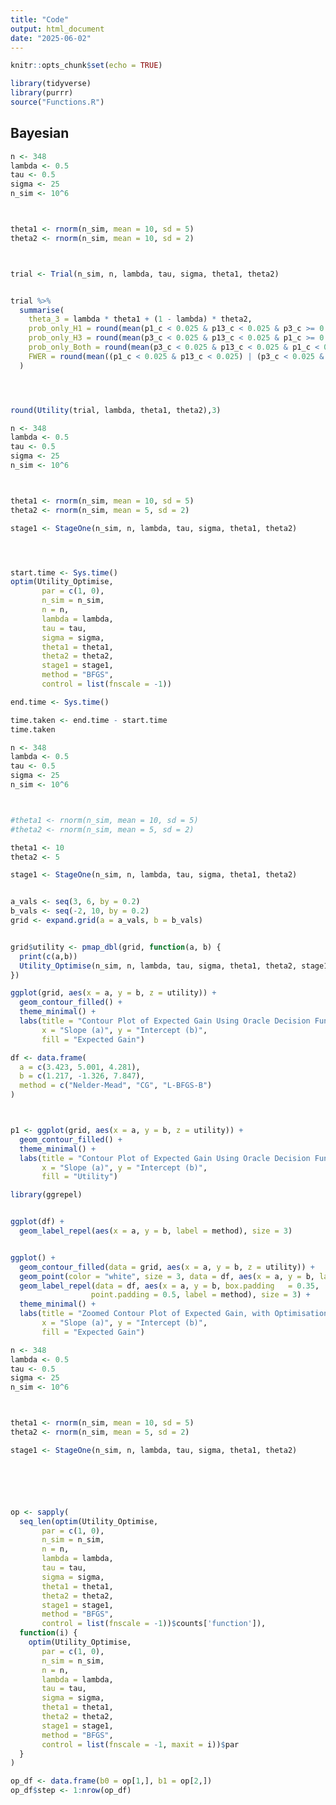 ```yaml
---
title: "Code"
output: html_document
date: "2025-06-02"
---
```


```r
knitr::opts_chunk$set(echo = TRUE)
```

```r
library(tidyverse)
library(purrr)
source("Functions.R")
```

## Bayesian


```r
n <- 348
lambda <- 0.5
tau <- 0.5
sigma <- 25
n_sim <- 10^6



theta1 <- rnorm(n_sim, mean = 10, sd = 5)
theta2 <- rnorm(n_sim, mean = 10, sd = 2)



trial <- Trial(n_sim, n, lambda, tau, sigma, theta1, theta2)


trial %>%
  summarise(
    theta_3 = lambda * theta1 + (1 - lambda) * theta2,
    prob_only_H1 = round(mean(p1_c < 0.025 & p13_c < 0.025 & p3_c >= 0.025), 3),
    prob_only_H3 = round(mean(p3_c < 0.025 & p13_c < 0.025 & p1_c >= 0.025), 3),
    prob_only_Both = round(mean(p3_c < 0.025 & p13_c < 0.025 & p1_c < 0.025), 3),
    FWER = round(mean((p1_c < 0.025 & p13_c < 0.025) | (p3_c < 0.025 & p13_c < 0.025)), 3)
  )




round(Utility(trial, lambda, theta1, theta2),3)
```

```r
n <- 348
lambda <- 0.5
tau <- 0.5
sigma <- 25
n_sim <- 10^6



theta1 <- rnorm(n_sim, mean = 10, sd = 5)
theta2 <- rnorm(n_sim, mean = 5, sd = 2)

stage1 <- StageOne(n_sim, n, lambda, tau, sigma, theta1, theta2)




start.time <- Sys.time()
optim(Utility_Optimise, 
       par = c(1, 0), 
       n_sim = n_sim, 
       n = n, 
       lambda = lambda, 
       tau = tau, 
       sigma = sigma, 
       theta1 = theta1, 
       theta2 = theta2,
       stage1 = stage1,
       method = "BFGS",
       control = list(fnscale = -1))

end.time <- Sys.time()

time.taken <- end.time - start.time
time.taken
```

```r
n <- 348
lambda <- 0.5
tau <- 0.5
sigma <- 25
n_sim <- 10^6



#theta1 <- rnorm(n_sim, mean = 10, sd = 5)
#theta2 <- rnorm(n_sim, mean = 5, sd = 2)

theta1 <- 10
theta2 <- 5

stage1 <- StageOne(n_sim, n, lambda, tau, sigma, theta1, theta2)


a_vals <- seq(3, 6, by = 0.2)
b_vals <- seq(-2, 10, by = 0.2)
grid <- expand.grid(a = a_vals, b = b_vals)


grid$utility <- pmap_dbl(grid, function(a, b) {
  print(c(a,b))
  Utility_Optimise(n_sim, n, lambda, tau, sigma, theta1, theta2, stage1, c(a,b))
})

ggplot(grid, aes(x = a, y = b, z = utility)) +
  geom_contour_filled() +
  theme_minimal() +
  labs(title = "Contour Plot of Expected Gain Using Oracle Decision Function",
       x = "Slope (a)", y = "Intercept (b)",
       fill = "Expected Gain")
```





```r
df <- data.frame(
  a = c(3.423, 5.001, 4.281),
  b = c(1.217, -1.326, 7.847),
  method = c("Nelder-Mead", "CG", "L-BFGS-B")
)



p1 <- ggplot(grid, aes(x = a, y = b, z = utility)) +
  geom_contour_filled() +
  theme_minimal() +
  labs(title = "Contour Plot of Expected Gain Using Oracle Decision Function",
       x = "Slope (a)", y = "Intercept (b)",
       fill = "Utility")

library(ggrepel)


ggplot(df) +
  geom_label_repel(aes(x = a, y = b, label = method), size = 3)


ggplot() +
  geom_contour_filled(data = grid, aes(x = a, y = b, z = utility)) +
  geom_point(color = "white", size = 3, data = df, aes(x = a, y = b, label = method)) +
  geom_label_repel(data = df, aes(x = a, y = b, box.padding   = 0.35, 
                  point.padding = 0.5, label = method), size = 3) +
  theme_minimal() +
  labs(title = "Zoomed Contour Plot of Expected Gain, with Optimisation Method Guesses",
       x = "Slope (a)", y = "Intercept (b)",
       fill = "Expected Gain")
```







```r
n <- 348
lambda <- 0.5
tau <- 0.5
sigma <- 25
n_sim <- 10^6



theta1 <- rnorm(n_sim, mean = 10, sd = 5)
theta2 <- rnorm(n_sim, mean = 5, sd = 2)

stage1 <- StageOne(n_sim, n, lambda, tau, sigma, theta1, theta2)






op <- sapply(
  seq_len(optim(Utility_Optimise, 
       par = c(1, 0), 
       n_sim = n_sim, 
       n = n, 
       lambda = lambda, 
       tau = tau, 
       sigma = sigma, 
       theta1 = theta1, 
       theta2 = theta2,
       stage1 = stage1,
       method = "BFGS",
       control = list(fnscale = -1))$counts['function']), 
  function(i) {
    optim(Utility_Optimise, 
       par = c(1, 0), 
       n_sim = n_sim, 
       n = n, 
       lambda = lambda, 
       tau = tau, 
       sigma = sigma, 
       theta1 = theta1, 
       theta2 = theta2,
       stage1 = stage1,
       method = "BFGS",
       control = list(fnscale = -1, maxit = i))$par
  }
)

op_df <- data.frame(b0 = op[1,], b1 = op[2,])
op_df$step <- 1:nrow(op_df)
```

